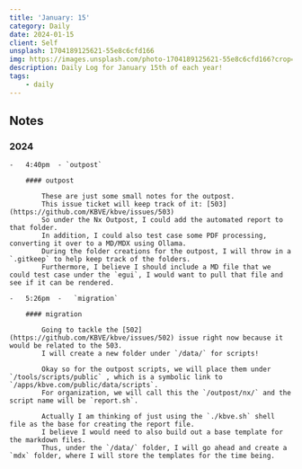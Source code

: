 ```yaml
---
title: 'January: 15'
category: Daily
date: 2024-01-15
client: Self
unsplash: 1704189125621-55e8c6cfd166
img: https://images.unsplash.com/photo-1704189125621-55e8c6cfd166?crop=entropy&cs=srgb&fm=jpg&ixid=MnwzNjM5Nzd8MHwxfHJhbmRvbXx8fHx8fHx8fDE2ODE3NDg2ODY&ixlib=rb-4.0.3&q=85
description: Daily Log for January 15th of each year!
tags:
    - daily
---
```


## Notes


### 2024

    -   4:40pm  - `outpost`

        #### outpost

            These are just some small notes for the outpost.
            This issue ticket will keep track of it: [503](https://github.com/KBVE/kbve/issues/503)
            So under the Nx Outpost, I could add the automated report to that folder.
            In addition, I could also test case some PDF processing, converting it over to a MD/MDX using Ollama.
            During the folder creations for the outpost, I will throw in a `.gitkeep` to help keep track of the folders.
            Furthermore, I believe I should include a MD file that we could test case under the `egui`, I would want to pull that file and see if it can be rendered.
            
    -   5:26pm  -   `migration`

        #### migration

            Going to tackle the [502](https://github.com/KBVE/kbve/issues/502) issue right now because it would be related to the 503.
            I will create a new folder under `/data/` for scripts!

            Okay so for the outpost scripts, we will place them under `/tools/scripts/public` , which is a symbolic link to `/apps/kbve.com/public/data/scripts`.
            For organization, we will call this the `/outpost/nx/` and the script name will be `report.sh`.

            Actually I am thinking of just using the `./kbve.sh` shell file as the base for creating the report file.
            I believe I would need to also build out a base template for the markdown files.
            Thus, under the `/data/` folder, I will go ahead and create a `mdx` folder, where I will store the templates for the time being.